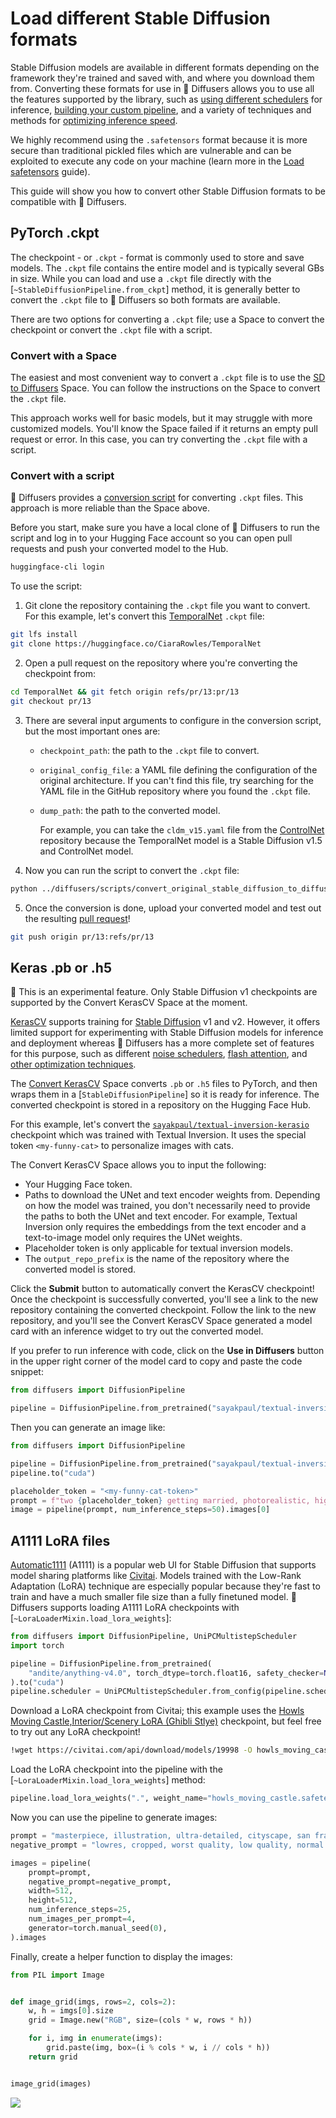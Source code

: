 <!--Copyright 2023 The HuggingFace Team. All rights reserved.

Licensed under the Apache License, Version 2.0 (the "License"); you may not use this file except in compliance with
the License. You may obtain a copy of the License at

http://www.apache.org/licenses/LICENSE-2.0

Unless required by applicable law or agreed to in writing, software distributed under the License is distributed on
an "AS IS" BASIS, WITHOUT WARRANTIES OR CONDITIONS OF ANY KIND, either express or implied. See the License for the
specific language governing permissions and limitations under the License.
-->

# Load different Stable Diffusion formats

Stable Diffusion models are available in different formats depending on the framework they're trained and saved with, and where you download them from. Converting these formats for use in 🤗 Diffusers allows you to use all the features supported by the library, such as [using different schedulers](schedulers) for inference, [building your custom pipeline](write_own_pipeline), and a variety of techniques and methods for [optimizing inference speed](./optimization/opt_overview).

<Tip>

We highly recommend using the `.safetensors` format because it is more secure than traditional pickled files which are vulnerable and can be exploited to execute any code on your machine (learn more in the [Load safetensors](using_safetensors) guide).

</Tip>

This guide will show you how to convert other Stable Diffusion formats to be compatible with 🤗 Diffusers.

## PyTorch .ckpt

The checkpoint - or `.ckpt` - format is commonly used to store and save models. The `.ckpt` file contains the entire model and is typically several GBs in size. While you can load and use a `.ckpt` file directly with the [`~StableDiffusionPipeline.from_ckpt`] method, it is generally better to convert the `.ckpt` file to 🤗 Diffusers so both formats are available.

There are two options for converting a `.ckpt` file; use a Space to convert the checkpoint or convert the `.ckpt` file with a script.

### Convert with a Space

The easiest and most convenient way to convert a `.ckpt` file is to use the [SD to Diffusers](https://huggingface.co/spaces/diffusers/sd-to-diffusers) Space. You can follow the instructions on the Space to convert the `.ckpt` file.

This approach works well for basic models, but it may struggle with more customized models. You'll know the Space failed if it returns an empty pull request or error. In this case, you can try converting the `.ckpt` file with a script. 

### Convert with a script

🤗 Diffusers provides a [conversion script](https://github.com/huggingface/diffusers/blob/main/scripts/convert_original_stable_diffusion_to_diffusers.py) for converting `.ckpt` files. This approach is more reliable than the Space above. 

Before you start, make sure you have a local clone of 🤗 Diffusers to run the script and log in to your Hugging Face account so you can open pull requests and push your converted model to the Hub.

```bash
huggingface-cli login
```

To use the script:

1. Git clone the repository containing the `.ckpt` file you want to convert. For this example, let's convert this [TemporalNet](https://huggingface.co/CiaraRowles/TemporalNet) `.ckpt` file:

```bash
git lfs install
git clone https://huggingface.co/CiaraRowles/TemporalNet
```

2. Open a pull request on the repository where you're converting the checkpoint from:

```bash
cd TemporalNet && git fetch origin refs/pr/13:pr/13
git checkout pr/13
```

3. There are several input arguments to configure in the conversion script, but the most important ones are:

    - `checkpoint_path`: the path to the `.ckpt` file to convert.
    - `original_config_file`: a YAML file defining the configuration of the original architecture. If you can't find this file, try searching for the YAML file in the GitHub repository where you found the `.ckpt` file.
    - `dump_path`: the path to the converted model.

        For example, you can take the `cldm_v15.yaml` file from the [ControlNet](https://github.com/lllyasviel/ControlNet/tree/main/models) repository because the TemporalNet model is a Stable Diffusion v1.5 and ControlNet model.

4. Now you can run the script to convert the `.ckpt` file:

```bash
python ../diffusers/scripts/convert_original_stable_diffusion_to_diffusers.py --checkpoint_path temporalnetv3.ckpt --original_config_file cldm_v15.yaml --dump_path ./ --controlnet
```

5. Once the conversion is done, upload your converted model and test out the resulting [pull request](https://huggingface.co/CiaraRowles/TemporalNet/discussions/13)!

```bash
git push origin pr/13:refs/pr/13
```

## Keras .pb or .h5

<Tip warning={true}>

🧪 This is an experimental feature. Only Stable Diffusion v1 checkpoints are supported by the Convert KerasCV Space at the moment. 

</Tip>

[KerasCV](https://keras.io/keras_cv/) supports training for [Stable Diffusion](https://github.com/keras-team/keras-cv/blob/master/keras_cv/models/stable_diffusion) v1 and v2. However, it offers limited support for experimenting with Stable Diffusion models for inference and deployment whereas 🤗 Diffusers has a more complete set of features for this purpose, such as different [noise schedulers](https://huggingface.co/docs/diffusers/using-diffusers/schedulers), [flash attention](https://huggingface.co/docs/diffusers/optimization/xformers), and [other 
optimization techniques](https://huggingface.co/docs/diffusers/optimization/fp16).

The [Convert KerasCV](https://huggingface.co/spaces/sayakpaul/convert-kerascv-sd-diffusers) Space converts `.pb` or `.h5` files to PyTorch, and then wraps them in a [`StableDiffusionPipeline`] so it is ready for inference. The converted checkpoint is stored in a repository on the Hugging Face Hub.

For this example, let's convert the [`sayakpaul/textual-inversion-kerasio`](https://huggingface.co/sayakpaul/textual-inversion-kerasio/tree/main) checkpoint which was trained with Textual Inversion. It uses the special token `<my-funny-cat>` to personalize images with cats.

The Convert KerasCV Space allows you to input the following:

* Your Hugging Face token.
* Paths to download the UNet and text encoder weights from. Depending on how the model was trained, you don't necessarily need to provide the paths to both the UNet and text encoder. For example, Textual Inversion only requires the embeddings from the text encoder and a text-to-image model only requires the UNet weights.
* Placeholder token is only applicable for textual inversion models.
* The `output_repo_prefix` is the name of the repository where the converted model is stored.

Click the **Submit** button to automatically convert the KerasCV checkpoint! Once the checkpoint is successfully converted, you'll see a link to the new repository containing the converted checkpoint. Follow the link to the new repository, and you'll see the Convert KerasCV Space generated a model card with an inference widget to try out the converted model.

If you prefer to run inference with code, click on the **Use in Diffusers** button in the upper right corner of the model card to copy and paste the code snippet:

```py
from diffusers import DiffusionPipeline

pipeline = DiffusionPipeline.from_pretrained("sayakpaul/textual-inversion-cat-kerascv_sd_diffusers_pipeline")
```

Then you can generate an image like:

```py
from diffusers import DiffusionPipeline

pipeline = DiffusionPipeline.from_pretrained("sayakpaul/textual-inversion-cat-kerascv_sd_diffusers_pipeline")
pipeline.to("cuda")

placeholder_token = "<my-funny-cat-token>"
prompt = f"two {placeholder_token} getting married, photorealistic, high quality"
image = pipeline(prompt, num_inference_steps=50).images[0]
```

## A1111 LoRA files

[Automatic1111](https://github.com/AUTOMATIC1111/stable-diffusion-webui) (A1111) is a popular web UI for Stable Diffusion that supports model sharing platforms like [Civitai](https://civitai.com/). Models trained with the Low-Rank Adaptation (LoRA) technique are especially popular because they're fast to train and have a much smaller file size than a fully finetuned model. 🤗 Diffusers supports loading A1111 LoRA checkpoints with [`~LoraLoaderMixin.load_lora_weights`]:

```py
from diffusers import DiffusionPipeline, UniPCMultistepScheduler
import torch

pipeline = DiffusionPipeline.from_pretrained(
    "andite/anything-v4.0", torch_dtype=torch.float16, safety_checker=None
).to("cuda")
pipeline.scheduler = UniPCMultistepScheduler.from_config(pipeline.scheduler.config)
```

Download a LoRA checkpoint from Civitai; this example uses the [Howls Moving Castle,Interior/Scenery LoRA (Ghibli Stlye)](https://civitai.com/models/14605?modelVersionId=19998) checkpoint, but feel free to try out any LoRA checkpoint!

```bash
!wget https://civitai.com/api/download/models/19998 -O howls_moving_castle.safetensors
```

Load the LoRA checkpoint into the pipeline with the [`~LoraLoaderMixin.load_lora_weights`] method:

```py
pipeline.load_lora_weights(".", weight_name="howls_moving_castle.safetensors")
```

Now you can use the pipeline to generate images:

```py
prompt = "masterpiece, illustration, ultra-detailed, cityscape, san francisco, golden gate bridge, california, bay area, in the snow, beautiful detailed starry sky"
negative_prompt = "lowres, cropped, worst quality, low quality, normal quality, artifacts, signature, watermark, username, blurry, more than one bridge, bad architecture"

images = pipeline(
    prompt=prompt,
    negative_prompt=negative_prompt,
    width=512,
    height=512,
    num_inference_steps=25,
    num_images_per_prompt=4,
    generator=torch.manual_seed(0),
).images
```

Finally, create a helper function to display the images:

```py
from PIL import Image


def image_grid(imgs, rows=2, cols=2):
    w, h = imgs[0].size
    grid = Image.new("RGB", size=(cols * w, rows * h))

    for i, img in enumerate(imgs):
        grid.paste(img, box=(i % cols * w, i // cols * h))
    return grid


image_grid(images)
```

<div class="flex justify-center">
    <img src="https://huggingface.co/datasets/huggingface/documentation-images/resolve/main/diffusers/a1111-lora-sf.png"/>
</div>
